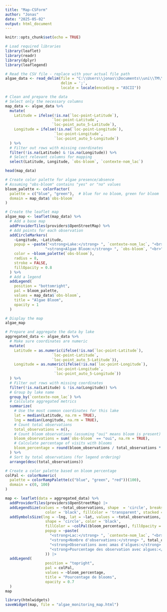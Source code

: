 ---
title: "Map-CSForm"
author: "Jonas"
date: "2025-05-02"
output: html_document
---

```{r setup, include=FALSE}
knitr::opts_chunk$set(echo = TRUE)

# Load required libraries
library(leaflet)
library(readr)
library(dplyr)
library(leaflegend)
```


```{r file}
# Read the CSV file - replace with your actual file path
algae_data <- read_delim(file = "C:\\Users\\jonas\\Documents\\uni\\TM\\SP\\map-script\\obs_algues_export_2025-01.csv",
                         delim = ';',
                         locale = locale(encoding = "ASCII"))
```

```{r basic-data}
# Clean and prepare the data
# Select only the necessary columns
map_data <- algae_data %>%
  mutate(
    Latitude = ifelse(!is.na(`loc-point-Latitude`), 
                     `loc-point-Latitude`, 
                     `loc-point_auto_5-Latitude`),
    Longitude = ifelse(!is.na(`loc-point-Longitude`), 
                      `loc-point-Longitude`, 
                      `loc-point_auto_5-Longitude`)
  ) %>%
  # Filter out rows with missing coordinates
  filter(!is.na(Latitude) & !is.na(Longitude)) %>%
  # Select relevant columns for mapping
  select(Latitude, Longitude, `obs-bloom`, `contexte-nom_lac`)

head(map_data)
```

```{r basic-map}
# Create color palette for algae presence/absence
# Assuming "obs-bloom" contains "yes" or "no" values
bloom_palette <- colorFactor(
  palette = c("blue", "green"),  # blue for no bloom, green for bloom
  domain = map_data$`obs-bloom`
)

# Create the leaflet map
algae_map <- leaflet(map_data) %>%
  # Add a base map
  addProviderTiles(providers$OpenStreetMap) %>%
  # Add points for each observation
  addCircleMarkers(
    ~Longitude, ~Latitude,
    popup = ~paste("<strong>Lake:</strong> ", `contexte-nom_lac`, "<br>",
                  "<strong>Algae Bloom:</strong> ", `obs-bloom`, "<br>"),
    color = ~bloom_palette(`obs-bloom`),
    radius = 8,
    stroke = FALSE,
    fillOpacity = 0.8
  ) %>%
  # Add a legend
  addLegend(
    position = "bottomright",
    pal = bloom_palette,
    values = map_data$`obs-bloom`,
    title = "Algae Bloom",
    opacity = 1
  )

# Display the map
algae_map

```

```{r perlake-data}
# Prepare and aggregate the data by lake
aggregated_data <- algae_data %>%
  # Make sure coordinates are numeric
  mutate(
    Latitude = as.numeric(ifelse(!is.na(`loc-point-Latitude`), 
                     `loc-point-Latitude`, 
                     `loc-point_auto_5-Latitude`)),
    Longitude = as.numeric(ifelse(!is.na(`loc-point-Longitude`), 
                      `loc-point-Longitude`, 
                      `loc-point_auto_5-Longitude`))
  ) %>%
  # Filter out rows with missing coordinates
  filter(!is.na(Latitude) & !is.na(Longitude)) %>%
  # Group by lake name
  group_by(`contexte-nom_lac`) %>%
  # Calculate aggregated metrics
  summarize(
    # Use the most common coordinates for this lake
    lat = median(Latitude, na.rm = TRUE),
    lng = median(Longitude, na.rm = TRUE),
    # Count total observations
    total_observations = n(),
    # Count bloom observations (assuming "oui" means bloom is present)
    bloom_observations = sum(`obs-bloom` == "oui", na.rm = TRUE),
    # Calculate percentage of visits with blooms
    bloom_percentage = round(bloom_observations / total_observations * 100, 1)
  ) %>%
  # Sort by total observations (for legend ordering)
  arrange(desc(total_observations))
```

```{r perlake-map}

# Create a color palette based on bloom percentage
colPal <- colorNumeric(
  palette = colorRampPalette(c("blue", "green", "red"))(100),
  domain = c(0, 100)
)

map <- leaflet(data = aggregated_data) %>%
  addProviderTiles(providers$OpenStreetMap) |> 
  addLegendSize(values = ~total_observations, shape  = 'circle', breaks = c(1, 3, 5),
                  color = 'black', fillColor = 'transparent', stacked = TRUE, baseSize = 20, title = "Nombre d'observations", position = "topright") |>
  addSymbolsSize(lng = ~lng, lat = ~lat, values = ~total_observations, baseSize = 20, 
                  shape = 'circle', color = 'black', 
                  fillColor = ~colPal(bloom_percentage), fillOpacity = 0.7,
                  popup = ~paste(
                    "<strong>Lac:</strong> ", `contexte-nom_lac`, "<br>",
                    "<strong>Nombre d'observations:</strong> ", total_observations, "<br>",
                    "<strong>Observations avec amas d'algues:</strong> ", bloom_observations, "<br>",
                    "<strong>Pourcentage des observation avec algues:</strong> ", bloom_percentage, "%"
                  )) |>
  addLegend(
                  position = "topright",
                  pal = colPal,
                  values = ~bloom_percentage,
                  title = "Pourcentage de blooms",
                  opacity = 0.7
  )
map
```

```{r saveHTML}
library(htmlwidgets)
saveWidget(map, file = "algae_monitoring_map.html")
```
